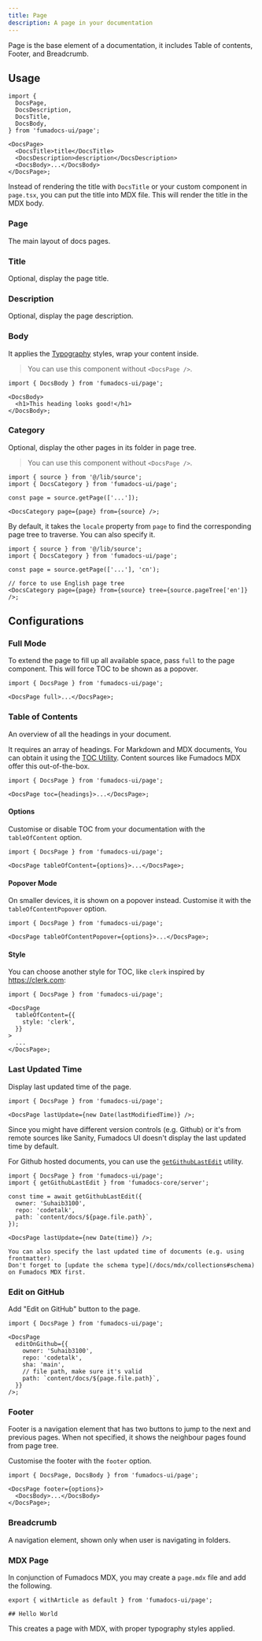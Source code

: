 ```yaml
---
title: Page
description: A page in your documentation
---
```


Page is the base element of a documentation, it includes Table of contents,
Footer, and Breadcrumb.

## Usage

```tsx title="page.tsx"
import {
  DocsPage,
  DocsDescription,
  DocsTitle,
  DocsBody,
} from 'fumadocs-ui/page';

<DocsPage>
  <DocsTitle>title</DocsTitle>
  <DocsDescription>description</DocsDescription>
  <DocsBody>...</DocsBody>
</DocsPage>;
```

<Callout type='info' title='Good to know'>

Instead of rendering the title with `DocsTitle` or your custom component in `page.tsx`, you can put the title into MDX file.
This will render the title in the MDX body.

</Callout>

### Page

The main layout of docs pages.

### Title

Optional, display the page title.

### Description

Optional, display the page description.

### Body

It applies the [Typography](/docs/ui/theme#typography) styles, wrap your content inside.

> You can use this component without `<DocsPage />`.

```tsx
import { DocsBody } from 'fumadocs-ui/page';

<DocsBody>
  <h1>This heading looks good!</h1>
</DocsBody>;
```

### Category

Optional, display the other pages in its folder in page tree.

> You can use this component without `<DocsPage />`.

```tsx title="page.tsx"
import { source } from '@/lib/source';
import { DocsCategory } from 'fumadocs-ui/page';

const page = source.getPage(['...']);

<DocsCategory page={page} from={source} />;
```

By default, it takes the `locale` property from `page` to find the corresponding page tree to traverse.
You can also specify it.

```tsx title="page.tsx (i18n enabled)"
import { source } from '@/lib/source';
import { DocsCategory } from 'fumadocs-ui/page';

const page = source.getPage(['...'], 'cn');

// force to use English page tree
<DocsCategory page={page} from={source} tree={source.pageTree['en']} />;
```

## Configurations

### Full Mode

To extend the page to fill up all available space, pass `full` to the page component.
This will force TOC to be shown as a popover.

```tsx
import { DocsPage } from 'fumadocs-ui/page';

<DocsPage full>...</DocsPage>;
```

### Table of Contents

An overview of all the headings in your document.

It requires an array of headings. For Markdown and MDX
documents, You can obtain it using the
[TOC Utility](/docs/headless/utils/get-toc). Content sources like Fumadocs MDX offer this out-of-the-box.

```tsx
import { DocsPage } from 'fumadocs-ui/page';

<DocsPage toc={headings}>...</DocsPage>;
```

#### Options

Customise or disable TOC from your documentation with the `tableOfContent` option.

```tsx
import { DocsPage } from 'fumadocs-ui/page';

<DocsPage tableOfContent={options}>...</DocsPage>;
```

<AutoTypeTable path="./content/docs/ui/props.ts" name="TOCProps" />

#### Popover Mode

On smaller devices, it is shown on a popover instead.
Customise it with the `tableOfContentPopover` option.

```tsx
import { DocsPage } from 'fumadocs-ui/page';

<DocsPage tableOfContentPopover={options}>...</DocsPage>;
```

<AutoTypeTable path="./content/docs/ui/props.ts" name="TOCPopoverProps" />

#### Style

You can choose another style for TOC, like `clerk` inspired by https://clerk.com:

```tsx
import { DocsPage } from 'fumadocs-ui/page';

<DocsPage
  tableOfContent={{
    style: 'clerk',
  }}
>
  ...
</DocsPage>;
```

### Last Updated Time

Display last updated time of the page.

```tsx
import { DocsPage } from 'fumadocs-ui/page';

<DocsPage lastUpdate={new Date(lastModifiedTime)} />;
```

Since you might have different version controls (e.g. Github) or it's from
remote sources like Sanity, Fumadocs UI doesn't display the last updated time by
default.

For Github hosted documents, you can use
the [`getGithubLastEdit`](/docs/headless/utils/git-last-edit) utility.

```tsx
import { DocsPage } from 'fumadocs-ui/page';
import { getGithubLastEdit } from 'fumadocs-core/server';

const time = await getGithubLastEdit({
  owner: 'Suhaib3100',
  repo: 'codetalk',
  path: `content/docs/${page.file.path}`,
});

<DocsPage lastUpdate={new Date(time)} />;
```

<Callout type='info' title='Note'>

    You can also specify the last updated time of documents (e.g. using frontmatter).
    Don't forget to [update the schema type](/docs/mdx/collections#schema) on Fumadocs MDX first.

</Callout>

### Edit on GitHub

Add "Edit on GitHub" button to the page.

```tsx
import { DocsPage } from 'fumadocs-ui/page';

<DocsPage
  editOnGithub={{
    owner: 'Suhaib3100',
    repo: 'codetalk',
    sha: 'main',
    // file path, make sure it's valid
    path: `content/docs/${page.file.path}`,
  }}
/>;
```

### Footer

Footer is a navigation element that has two buttons to jump to the next and previous pages. When not specified, it shows the neighbour pages found from page tree.

Customise the footer with the `footer` option.

```tsx
import { DocsPage, DocsBody } from 'fumadocs-ui/page';

<DocsPage footer={options}>
  <DocsBody>...</DocsBody>
</DocsPage>;
```

<AutoTypeTable path="./content/docs/ui/props.ts" name="FooterProps" />

### Breadcrumb

A navigation element, shown only when user is navigating in folders.

<AutoTypeTable path="./content/docs/ui/props.ts" name="BreadcrumbProps" />

### MDX Page

In conjunction of Fumadocs MDX, you may create a `page.mdx` file and add the following.

```mdx
export { withArticle as default } from 'fumadocs-ui/page';

## Hello World
```

This creates a page with MDX, with proper typography styles applied.
